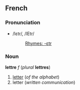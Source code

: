==French==
===Pronunciation===
*/lɛtr/, /lEtr/
*:[[Rhymes:French:-ɛtr|Rhymes: -ɛtr]]

===Noun===
'''lettre''' ''f'' (''plural'' '''lettres''')

#[[letter]] (''of the alphabet'')
#letter (''written communication'')